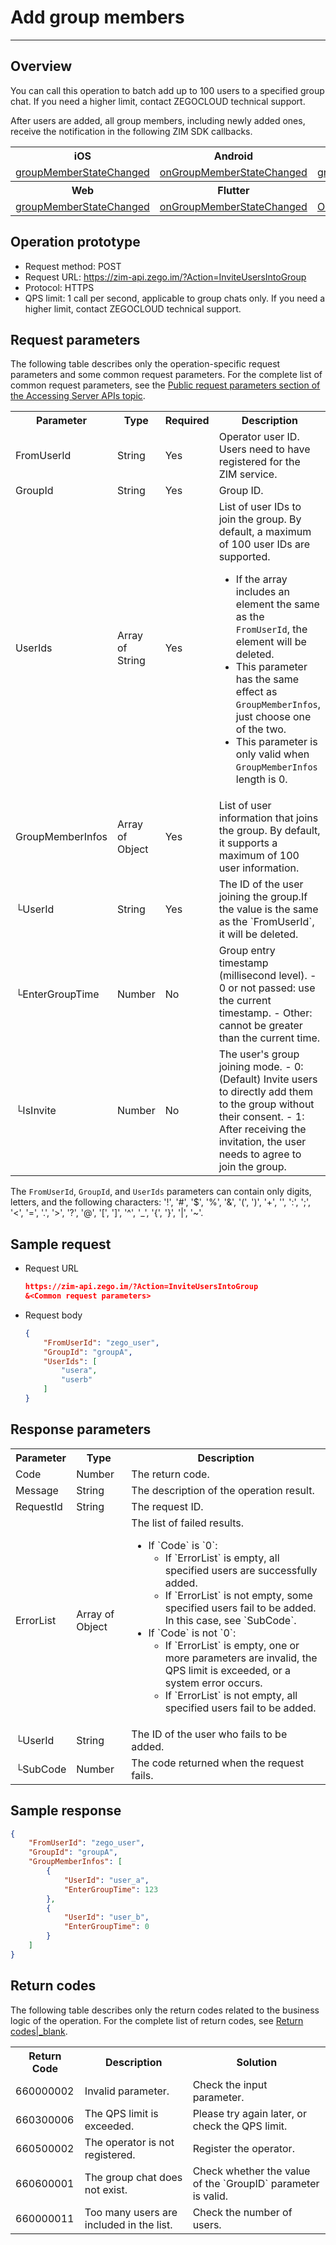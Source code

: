 # Add group members

- - -


## Overview

You can call this operation to batch add up to 100 users to a specified group chat. If you need a higher limit, contact ZEGOCLOUD technical support.

After users are added, all group members, including newly added ones, receive the notification in the following ZIM SDK callbacks.

<table>
<tbody><tr>
<th>iOS</th>
<th>Android</th>
<th>macOS</th>
<th>Windows</th>
</tr>
<tr>
<td><a href="https://docs.zegocloud.com/article/api?doc=zim_API~objective-c_ios~protocol~ZIMEventHandler#zim-group-member-state-changed-event-user-list-operated-info-group-id" target="_blank" rel="noreferrer noopenner">groupMemberStateChanged</a></td>
<td><a href="https://docs.zegocloud.com/article/api?doc=zim_API~java_android~class~ZIMEventHandler#on-group-member-state-changed" target="_blank" rel="noreferrer noopenner">onGroupMemberStateChanged</a></td>
<td><a href="https://docs.zegocloud.com/article/api?doc=zim_API~objective-c_macos~protocol~ZIMEventHandler#zim-group-member-state-changed-event-user-list-operated-info-group-id" target="_blank" rel="noreferrer noopenner">groupMemberStateChanged</a></td>
<td><a href="https://docs.zegocloud.com/article/api?doc=zim_API~cpp_windows~class~ZIMEventHandler#on-group-member-state-changed" target="_blank" rel="noreferrer noopenner">onGroupMemberStateChanged</a></td>
</tr>
<tr>

<th>Web</th>
<th>Flutter</th>
<th>Unity3D</th>
<th>React Native</th>
<th></th>
<th></th>
</tr>
<tr>

<td><a href="https://docs.zegocloud.com/article/api?doc=zim_API~javascript_web~interface~ZIMEventHandler#group-member-state-changed" target="_blank" rel="noreferrer noopenner">groupMemberStateChanged</a></td>
<td><a href="https://pub.dev/documentation/zego_zim/latest/zego_zim/ZIMEventHandler/onGroupMemberStateChanged.html" target="_blank" rel="noreferrer noopenner">onGroupMemberStateChanged</a></td>
<td><a href="https://docs.zegocloud.com/article/api?doc=zim_API~cs_unity3d~class~ZIMEventHandler#on-group-member-state-changed" target="_blank" rel="noreferrer noopenner">OnGroupMemberStateChanged</a></td>
<td><a href="https://docs.zegocloud.com/article/api?doc=zim_API~javascript_react-native~interface~ZIMEventHandler#group-member-state-changed" target="_blank" rel="noreferrer noopenner">groupMemberStateChanged</a></td>
<td></td>
<td></td>
</tr>
</tbody></table>

## Operation prototype

- Request method: POST
- Request URL: https://zim-api.zego.im/?Action=InviteUsersIntoGroup
- Protocol: HTTPS
- QPS limit: 1 call per second, applicable to group chats only. If you need a higher limit, contact ZEGOCLOUD technical support.

## Request parameters

The following table describes only the operation-specific request parameters and some common request parameters. For the complete list of common request parameters, see the [Public request parameters section of the Accessing Server APIs topic](../Accessing%20Server%20APIs.mdx#public-parameters).

<table class="collapsible-table" >
<tbody><tr data-row-level="1">
<th>Parameter</th>
<th> Type</th>
<th>Required</th>
<th>Description</th>
</tr>
<tr data-row-level="2">
<td>FromUserId</td>
<td>String</td>
<td>Yes</td>
<td>Operator user ID. Users need to have registered for the ZIM service.</td>
</tr>
<tr data-row-level="3">
<td>GroupId</td>
<td>String</td>
<td>Yes</td>
<td>Group ID.</td>
</tr>
<tr data-row-level="4">
<td>UserIds</td>
<td>Array of String</td>
<td>Yes</td>
<td>
List of user IDs to join the group. By default, a maximum of 100 user IDs are supported.
<Note title="Note">

- If the array includes an element the same as the `FromUserId`, the element will be deleted. 
- This parameter has the same effect as `GroupMemberInfos`, just choose one of the two.
- This parameter is only valid when `GroupMemberInfos` length is 0.
</Note>
</td>
</tr>
<tr data-row-level="5" data-row-child="true">
<td>GroupMemberInfos</td>
<td>Array of Object</td>
<td>Yes</td>
<td>List of user information that joins the group. By default, it supports a maximum of 100 user information.</td>
</tr>
<tr data-row-level="5-1">
<td>└UserId</td>
<td>String</td>
<td>Yes</td>
<td>The ID of the user joining the group.<Note title="Note">If the value is the same as the `FromUserId`, it will be deleted.</Note></td>
</tr>
<tr data-row-level="5-2">
<td>└EnterGroupTime</td>
<td>Number</td>
<td>No</td>
<td>
Group entry timestamp (millisecond level).
- 0 or not passed: use the current timestamp.
- Other: cannot be greater than the current time.
</td>
</tr>
<tr data-row-level="5-3">
<td>└IsInvite</td>
<td>Number</td>
<td>No</td>
<td>
The user's group joining mode.
- 0: (Default) Invite users to directly add them to the group without their consent.
- 1: After receiving the invitation, the user needs to agree to join the group.
</td>
</tr>
</tbody></table>


<Note title="Note">

The `FromUserId`, `GroupId`, and `UserIds` parameters can contain only digits, letters, and the following characters: '!', '#', '$', '%', '\&', '(', ')', '+', '', ':', ';', '\<', '=', '.', '>', '?', '@', '\[', ']', '\^', '\_', '{', '}', '\|', '~'.

</Note>

## Sample request

- Request URL
  
  ```json
  https://zim-api.zego.im/?Action=InviteUsersIntoGroup
  &<Common request parameters>
  ```

- Request body
  
  ```json
  {
      "FromUserId": "zego_user",
      "GroupId": "groupA",
      "UserIds": [
          "usera",
          "userb"
      ]
  }
  ```

## Response parameters

<table class="collapsible-table" >

<tbody><tr data-row-level="1">
<th>Parameter</th>
<th>Type</th>
<th>Description</th>
</tr>
<tr data-row-level="2">
<td>Code</td>
<td>Number</td>
<td>The return code.</td>
</tr>
<tr data-row-level="3">
<td>Message</td>
<td>String</td>
<td>The description of the operation result.</td>
</tr>
<tr data-row-level="4">
<td>RequestId</td>
<td>String</td>
<td>The request ID.</td>
</tr>
<tr data-row-level="5" data-row-child="true">
<td>ErrorList</td>
<td>Array of Object</td>
<td>
The list of failed results.
<ul>
<li>
If `Code` is `0`:
<ul>
<li>If `ErrorList` is empty, all specified users are successfully added.</li>
<li>If `ErrorList` is not empty, some specified users fail to be added. In this case, see `SubCode`.</li>
</ul>
</li>
<li>
If `Code` is not `0`:
<ul>
<li>If `ErrorList` is empty, one or more parameters are invalid, the QPS limit is exceeded, or a system error occurs.</li>
<li>If `ErrorList` is not empty, all specified users fail to be added.</li>
</ul>
</li>
</ul></td>
</tr>
<tr data-row-level="5-1">
<td>└UserId</td>
<td>String</td>
<td>The ID of the user who fails to be added.</td>
</tr>
<tr data-row-level="5-2">
<td>└SubCode</td>
<td>Number</td>
<td>The code returned when the request fails.</td>
</tr>
</tbody></table>

## Sample response

```json
{
    "FromUserId": "zego_user",
    "GroupId": "groupA",
    "GroupMemberInfos": [
        {
            "UserId": "user_a",
            "EnterGroupTime": 123
        },
        {
            "UserId": "user_b",
            "EnterGroupTime": 0
        }
    ]
}
```

## Return codes

The following table describes only the return codes related to the business logic of the operation. For the complete list of return codes, see [Return codes|_blank](#14024).

<table>

<tbody><tr>
<th>Return Code</th>
<th>Description</th>
<th>Solution</th>
</tr>
<tr>
<td>660000002</td>
<td>Invalid parameter.</td>
<td>Check the input parameter.</td>
</tr>
<tr>
<td>660300006</td>
<td>The QPS limit is exceeded.</td>
<td>Please try again later, or check the QPS limit.</td>
</tr>
<tr>
<td>660500002</td>
<td>The operator is not registered.</td>
<td>Register the operator.</td>
</tr>
<tr>
<td>660600001</td>
<td>The group chat does not exist.</td>
<td>Check whether the value of the `GroupID` parameter is valid.</td>
</tr>
<tr>
<td>660000011</td>
<td>Too many users are included in the list.</td>
<td>Check the number of users.</td>
</tr>
</tbody></table>

